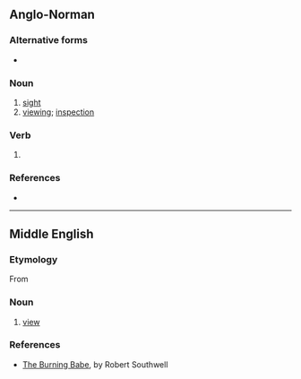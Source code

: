 ==Anglo-Norman==

===Alternative forms===
* {{l|xno|veue}} {{qualifier|all meanings}}

===Noun===
{{xno-noun|f}}

# [[sight]] {{gloss|ability to see}}
# [[viewing]]; [[inspection]]

===Verb===
{{infl|xno|past participle form|g=f}}

# {{form of|feminine singular past participle|vëoir|lang=xno}}

===References===
* {{R:Anglo-Norman On-Line Hub}}

----

==Middle English==

===Etymology===
From {{etyl|xno|enm}} {{term|vewe|lang=xno}}

===Noun===
{{infl|enm|noun}}

# [[view]]

===References===
* [[s:The Burning Babe|The Burning Babe]], by Robert Southwell